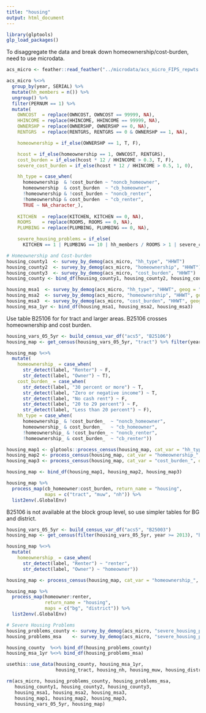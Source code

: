 ```yaml
---
title: "housing"
output: html_document
---
```


```r
library(glptools)
glp_load_packages()
```

To disaggregate the data and break down homeownership/cost-burden, need to use microdata.
```r
acs_micro <- feather::read_feather("../microdata/acs_micro_FIPS_repwts.feather")

acs_micro %<>%
  group_by(year, SERIAL) %>%
  mutate(hh_members = n()) %>%
  ungroup() %>%
  filter(PERNUM == 1) %>%
  mutate(
    OWNCOST  = replace(OWNCOST, OWNCOST == 99999, NA),
    HHINCOME = replace(HHINCOME, HHINCOME == 99999, NA),
    OWNERSHP = replace(OWNERSHP, OWNERSHP == 0, NA),
    RENTGRS  = replace(RENTGRS, RENTGRS == 0 & OWNERSHP == 1, NA),

    homeownership = if_else(OWNERSHP == 1, T, F),

    hcost = if_else(homeownership == 1, OWNCOST, RENTGRS),
    cost_burden = if_else(hcost * 12 / HHINCOME > 0.3, T, F),
    severe_cost_burden = if_else(hcost * 12 / HHINCOME > 0.5, 1, 0),

    hh_type = case_when(
      homeownership  & !cost_burden ~ "noncb_homeowner",
      homeownership  & cost_burden  ~ "cb_homeowner",
      !homeownership & !cost_burden ~ "noncb_renter",
      !homeownership & cost_burden  ~ "cb_renter",
      TRUE ~ NA_character_),
    
    KITCHEN  = replace(KITCHEN, KITCHEN == 0, NA),
    ROOMS    = replace(ROOMS, ROOMS == 0, NA),
    PLUMBING = replace(PLUMBING, PLUMBING == 0, NA),

    severe_housing_problems = if_else(
      KITCHEN == 1 | PLUMBING == 10 | hh_members / ROOMS > 1 | severe_cost_burden, T, F))

# Homeownership and Cost-burden
housing_county1  <- survey_by_demog(acs_micro, "hh_type", "HHWT")
housing_county2  <- survey_by_demog(acs_micro, "homeownership", "HHWT")
housing_county3  <- survey_by_demog(acs_micro, "cost_burden", "HHWT")
housing_county <- bind_df(housing_county1, housing_county2, housing_county3)

housing_msa1  <- survey_by_demog(acs_micro, "hh_type", "HHWT", geog = "MSA")
housing_msa2  <- survey_by_demog(acs_micro, "homeownership", "HHWT", geog = "MSA")
housing_msa3  <- survey_by_demog(acs_micro, "cost_burden", "HHWT", geog = "MSA")
housing_msa_1yr <- bind_df(housing_msa1, housing_msa2, housing_msa3)
```

Use table B25106 for for tract and larger areas. B25106 crosses homeownership and cost burden. 
```r
housing_vars_05_5yr <- build_census_var_df("acs5", "B25106")
housing_map <- get_census(housing_vars_05_5yr, "tract") %>% filter(year == 2017)

housing_map %<>%
  mutate(
    homeownership_ = case_when(
      str_detect(label, "Renter") ~ F,
      str_detect(label, "Owner") ~ T),
    cost_burden_ = case_when(
      str_detect(label, "30 percent or more") ~ T,
      str_detect(label, "Zero or negative income") ~ T,
      str_detect(label, "No cash rent") ~ F,
      str_detect(label, "20 to 29 percent") ~ F,
      str_detect(label, "Less than 20 percent") ~ F),
    hh_type = case_when(
      homeownership_ & !cost_burden_  ~ "noncb_homeowner",
      homeownership_ & cost_burden_   ~ "cb_homeowner",
      !homeownership_ & !cost_burden_ ~ "noncb_renter",
      !homeownership_ & cost_burden_  ~ "cb_renter"))

housing_map1 <- glptools::process_census(housing_map, cat_var = "hh_type", output_name = "housing")
housing_map2 <- process_census(housing_map, cat_var = "homeownership_", output_name = "homeownership")
housing_map3 <- process_census(housing_map, cat_var = "cost_burden_", output_name = "cost_burden")

housing_map <- bind_df(housing_map1, housing_map2, housing_map3)

housing_map %>%
  process_map(cb_homeowner:cost_burden, return_name = "housing",
              maps = c("tract", "muw", "nh")) %>%
  list2env(.GlobalEnv)
```

B25106 is not available at the block group level, so use simpler tables for BG and district.
```r
housing_vars_05_5yr <- build_census_var_df("acs5", "B25003")
housing_map <- get_census(filter(housing_vars_05_5yr, year >= 2013), "block_group")

housing_map %<>%
  mutate(
    homeownership_ = case_when(
      str_detect(label, "Renter") ~ "renter",
      str_detect(label, "Owner") ~ "homeowner"))

housing_map <- process_census(housing_map, cat_var = "homeownership_", output_name = "homeownership")

housing_map %>%
  process_map(homeowner:renter, 
              return_name = "housing",
              maps = c("bg", "district")) %>%
  list2env(.GlobalEnv)
```


```r
# Severe Housing Problems
housing_problems_county <- survey_by_demog(acs_micro, "severe_housing_problems", "HHWT")
housing_problems_msa    <- survey_by_demog(acs_micro, "severe_housing_problems", "HHWT", geog = "MSA")

housing_county  %<>% bind_df(housing_problems_county)
housing_msa_1yr %<>% bind_df(housing_problems_msa)
```

```r
usethis::use_data(housing_county, housing_msa_1yr, 
                  housing_tract, housing_nh, housing_muw, housing_district, housing_bg, overwrite = TRUE)

rm(acs_micro, housing_problems_county, housing_problems_msa,
   housing_county1, housing_county2, housing_county3,
   housing_msa1, housing_msa2, housing_msa3,
   housing_map1, housing_map2, housing_map3,
   housing_vars_05_5yr, housing_map)
```

